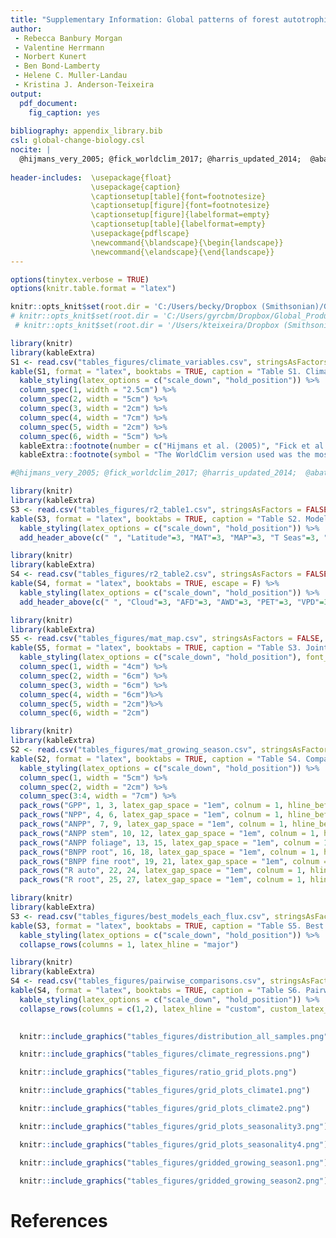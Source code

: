 ```yaml
---
title: "Supplementary Information: Global patterns of forest autotrophic carbon fluxes"
author:
 - Rebecca Banbury Morgan
 - Valentine Herrmann
 - Norbert Kunert
 - Ben Bond-Lamberty
 - Helene C. Muller-Landau
 - Kristina J. Anderson-Teixeira
output: 
  pdf_document:
    fig_caption: yes
    
bibliography: appendix_library.bib
csl: global-change-biology.csl
nocite: | 
  @hijmans_very_2005; @fick_worldclim_2017; @harris_updated_2014;  @abatzoglou_terraclimate_2018
    
header-includes:  \usepackage{float}
                  \usepackage{caption}
                  \captionsetup[table]{font=footnotesize}
                  \captionsetup[figure]{font=footnotesize}
                  \captionsetup[figure]{labelformat=empty}
                  \captionsetup[table]{labelformat=empty}
                  \usepackage{pdflscape}
                  \newcommand{\blandscape}{\begin{landscape}}
                  \newcommand{\elandscape}{\end{landscape}}
---
```


```r
options(tinytex.verbose = TRUE)
options(knitr.table.format = "latex")
```


```r
knitr::opts_knit$set(root.dir = 'C:/Users/becky/Dropbox (Smithsonian)/GitHub/Global_Productivity/manuscript/')
# knitr::opts_knit$set(root.dir = 'C:/Users/gyrcbm/Dropbox/Global_Productivity/manuscript/')
 # knitr::opts_knit$set(root.dir = '/Users/kteixeira/Dropbox (Smithsonian)/GitHub/ForC-db/Global_Productivity/manuscript/')
```

\listoftables
\listoffigures

\newpage

\blandscape

```r
library(knitr)
library(kableExtra)
S1 <- read.csv("tables_figures/climate_variables.csv", stringsAsFactors = FALSE, check.names = FALSE)
kable(S1, format = "latex", booktabs = TRUE, caption = "Table S1. Climate variable definitions, sources, and abbreviations", escape = F)%>%
  kable_styling(latex_options = c("scale_down", "hold_position")) %>%
  column_spec(1, width = "2.5cm") %>%
  column_spec(2, width = "5cm") %>%
  column_spec(3, width = "2cm") %>%
  column_spec(4, width = "7cm") %>%
  column_spec(5, width = "2cm") %>%
  column_spec(6, width = "5cm") %>%
  kableExtra::footnote(number = c("Hijmans et al. (2005)", "Fick et al. (2017)", "Harris et al. (2017)", "Abatzoglou et al. (2018)"), footnote_as_chunk = TRUE) %>%
  kableExtra::footnote(symbol = "The WorldClim version used was the most recent available at the time of analysis", footnote_as_chunk = TRUE)

#@hijmans_very_2005; @fick_worldclim_2017; @harris_updated_2014;  @abatzoglou_terraclimate_2018
```
\elandscape
\newpage

\blandscape
```r
library(knitr)
library(kableExtra)
S3 <- read.csv("tables_figures/r2_table1.csv", stringsAsFactors = FALSE, check.names = FALSE)
kable(S3, format = "latex", booktabs = TRUE, caption = "Table S2. Model form, $\\Delta$AIC, and R$^{2}$ for each climate variables as a single fixed effect in models for each C flux. Model forms include first-order linear (Lin), second-order polynomial (Poly), and logarithmic (Log).", caption.short = "Table S2. Model form, $\\Delta$AIC and R$^{2}$ for each climate variables as a single fixed effect in models for each C flux", escape = F) %>%
  kable_styling(latex_options = c("scale_down", "hold_position")) %>%
  add_header_above(c(" ", "Latitude"=3, "MAT"=3, "MAP"=3, "T Seas"=3, "P Seas"=3, "ATR"=3, "Solar R"=3, "AI"=3))
```

```r
library(knitr)
library(kableExtra)
S4 <- read.csv("tables_figures/r2_table2.csv", stringsAsFactors = FALSE, check.names = FALSE)
kable(S4, format = "latex", booktabs = TRUE, escape = F) %>%
  kable_styling(latex_options = c("scale_down", "hold_position")) %>%
  add_header_above(c(" ", "Cloud"=3, "AFD"=3, "AWD"=3, "PET"=3, "VPD"=3, "Max VPD"=3, "WSM"=3, "LGS"=3))
```
\elandscape

```r
library(knitr)
library(kableExtra)
S5 <- read.csv("tables_figures/mat_map.csv", stringsAsFactors = FALSE, check.names = FALSE)
kable(S5, format = "latex", booktabs = TRUE, caption = "Table S3. Joint effects of MAT and MAP on forest C fluxes", escape = F)%>%
  kable_styling(latex_options = c("scale_down", "hold_position"), font_size = 12) %>%
  column_spec(1, width = "4cm") %>%
  column_spec(2, width = "6cm") %>%
  column_spec(3, width = "6cm") %>%
  column_spec(4, width = "6cm")%>%
  column_spec(5, width = "2cm")%>%
  column_spec(6, width = "2cm")
```

\newpage
```r
library(knitr)
library(kableExtra)
S2 <- read.csv("tables_figures/mat_growing_season.csv", stringsAsFactors = FALSE, check.names = FALSE)
kable(S2, format = "latex", booktabs = TRUE, caption = "Table S4. Comparison of growing season length and MAT as predictors of forest C fluxes", escape = F)%>%
  kable_styling(latex_options = c("scale_down", "hold_position")) %>%
  column_spec(1, width = "5cm") %>%
  column_spec(2, width = "2cm") %>%
  column_spec(3:4, width = "7cm") %>%
  pack_rows("GPP", 1, 3, latex_gap_space = "1em", colnum = 1, hline_before = FALSE) %>%
  pack_rows("NPP", 4, 6, latex_gap_space = "1em", colnum = 1, hline_before = TRUE) %>%
  pack_rows("ANPP", 7, 9, latex_gap_space = "1em", colnum = 1, hline_before = TRUE) %>%
  pack_rows("ANPP stem", 10, 12, latex_gap_space = "1em", colnum = 1, hline_before = TRUE) %>%
  pack_rows("ANPP foliage", 13, 15, latex_gap_space = "1em", colnum = 1, hline_before = TRUE) %>%
  pack_rows("BNPP root", 16, 18, latex_gap_space = "1em", colnum = 1, hline_before = TRUE) %>%
  pack_rows("BNPP fine root", 19, 21, latex_gap_space = "1em", colnum = 1, hline_before = TRUE) %>%
  pack_rows("R auto", 22, 24, latex_gap_space = "1em", colnum = 1, hline_before = TRUE) %>%
  pack_rows("R root", 25, 27, latex_gap_space = "1em", colnum = 1, hline_before = TRUE)
```


\newpage
```r
library(knitr)
library(kableExtra)
S3 <- read.csv("tables_figures/best_models_each_flux.csv", stringsAsFactors = FALSE, check.names = FALSE)
kable(S3, format = "latex", booktabs = TRUE, caption = "Table S5. Best models by carbon flux. Where $\\Delta$AIC values </= 2 all models with a $\\Delta$AIC value </= 2 are presented", caption.short = "Table S5. Best models by carbon flux", escape = F) %>%
  kable_styling(latex_options = c("scale_down", "hold_position")) %>%
  collapse_rows(columns = 1, latex_hline = "major")
```

\newpage
\blandscape
```r
library(knitr)
library(kableExtra)
S4 <- read.csv("tables_figures/pairwise_comparisons.csv", stringsAsFactors = FALSE, check.names = FALSE)
kable(S4, format = "latex", booktabs = TRUE, caption = "Table S6. Pairwise comparisons between carbon fluxes", escape = F) %>%
  kable_styling(latex_options = c("scale_down", "hold_position")) %>%
  collapse_rows(columns = c(1,2), latex_hline = "custom", custom_latex_hline = c(1,2))
  
```
\elandscape


\newpage
```r

  knitr::include_graphics("tables_figures/distribution_all_samples.png")
```

\blandscape
```r

  knitr::include_graphics("tables_figures/climate_regressions.png")
```
\elandscape



```r

  knitr::include_graphics("tables_figures/ratio_grid_plots.png")
```


\blandscape
```r

  knitr::include_graphics("tables_figures/grid_plots_climate1.png")
```

\newpage

```r

  knitr::include_graphics("tables_figures/grid_plots_climate2.png")
```
\elandscape



```r

  knitr::include_graphics("tables_figures/grid_plots_seasonality3.png")
```

\newpage
```r

  knitr::include_graphics("tables_figures/grid_plots_seasonality4.png")
```

\newpage
```r

  knitr::include_graphics("tables_figures/gridded_growing_season1.png")
```

\newpage
```r

  knitr::include_graphics("tables_figures/gridded_growing_season2.png")
```

\newpage
# References

